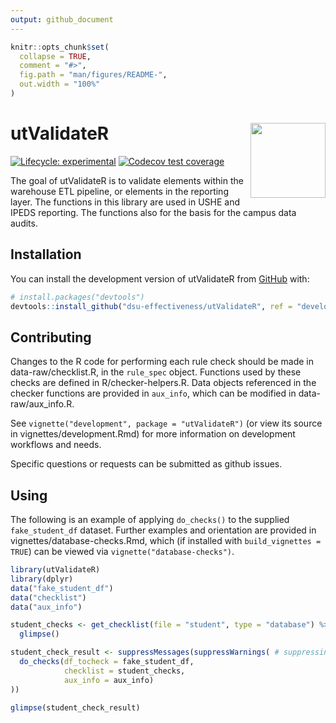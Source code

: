 ```yaml
---
output: github_document
---
```


<!-- README.md is generated from README.Rmd. Please edit that file -->

```r
knitr::opts_chunk$set(
  collapse = TRUE,
  comment = "#>",
  fig.path = "man/figures/README-",
  out.width = "100%"
)
```

# utValidateR <img src="man/figures/README-ut_ie_logo.png" align="right" width="120" />

<!-- badges: start -->
[![Lifecycle: experimental](https://img.shields.io/badge/lifecycle-experimental-orange.svg)](https://lifecycle.r-lib.org/articles/stages.html#experimental)
[![Codecov test coverage](https://codecov.io/gh/dsu-effectiveness/utValidateR/branch/master/graph/badge.svg)](https://app.codecov.io/gh/dsu-effectiveness/utValidateR?branch=master)
<!-- badges: end -->

The goal of utValidateR is to validate elements within the warehouse ETL pipeline, or elements in the reporting layer. The functions in this library are used in USHE and IPEDS reporting. The functions also for the basis for the campus data audits. 

## Installation

You can install the development version of utValidateR from [GitHub](https://github.com/) with:

``` r
# install.packages("devtools")
devtools::install_github("dsu-effectiveness/utValidateR", ref = "develop")
```

## Contributing

Changes to the R code for performing each rule check should be made in data-raw/checklist.R, in the `rule_spec` object. Functions used by these checks are defined in R/checker-helpers.R. Data objects referenced in the checker functions are provided in `aux_info`, which can be modified in data-raw/aux_info.R. 

See `vignette("development", package = "utValidateR")` (or view its source in vignettes/development.Rmd) for more information on development workflows and needs. 

Specific questions or requests can be submitted as github issues.  

## Using

The following is an example of applying `do_checks()` to the supplied `fake_student_df` dataset. Further examples and orientation are provided in vignettes/database-checks.Rmd, which (if installed with `build_vignettes = TRUE`) can be viewed via `vignette("database-checks")`.

```r
library(utValidateR)
library(dplyr)
data("fake_student_df")
data("checklist")
data("aux_info")

student_checks <- get_checklist(file = "student", type = "database") %>% 
  glimpse()

student_check_result <- suppressMessages(suppressWarnings( # suppressing rather verbose error descriptions
  do_checks(df_tocheck = fake_student_df, 
            checklist = student_checks, 
            aux_info = aux_info)
))

glimpse(student_check_result)
```

